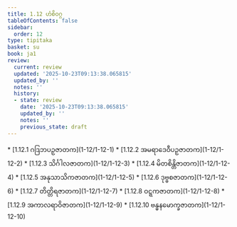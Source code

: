 ```yaml
---
title: 1.12 ဟံစိဝဂ္ဂ
tableOfContents: false
sidebar:
  order: 12
type: tipitaka
basket: su
book: ja1
review:
  current: review
  updated: '2025-10-23T09:13:38.065815'
  updated_by: ''
  notes: ''
  history:
  - state: review
    date: '2025-10-23T09:13:38.065815'
    updated_by: ''
    notes: ''
    previous_state: draft
---
```



<ReviewStatus review={frontmatter.review} showDetails={true} />

<HypothesisAnnotation frontmatter={frontmatter} />

<DynamicBreadcrumb />



<TableOfContents book="ja1" section="1.12">
* [1.12.1 ဂဒြဘပဉှဇာတက](1-12/1-12-1)
* [1.12.2 အမရာဒေဝီပဉှဇာတက](1-12/1-12-2)
* [1.12.3 သိင်္ဂါလဇာတက](1-12/1-12-3)
* [1.12.4 မိတစိန္တိဇာတက](1-12/1-12-4)
* [1.12.5 အနုသာသိကဇာတက](1-12/1-12-5)
* [1.12.6 ဒုဗ္ဗစဇာတက](1-12/1-12-6)
* [1.12.7 တိတ္တိရဇာတက](1-12/1-12-7)
* [1.12.8 ဝဋ္ဋကဇာတက](1-12/1-12-8)
* [1.12.9 အကာလရာဝိဇာတက](1-12/1-12-9)
* [1.12.10 ဗန္ဓနမောက္ခဇာတက](1-12/1-12-10)
</TableOfContents>